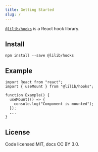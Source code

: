 ```yaml
---
title: Getting Started
slug: /
---
```


[`@lilib/hooks`](https://www.npmjs.com/package/@lilib/hooks) is a React hook library.

## Install

```shell
npm install --save @lilib/hooks
```

## Example

```tsx
import React from "react";
import { useMount } from "@lilib/hooks";

function Example() {
  useMount(() => {
    console.log("Component is mounted");
  });
  ...
}
```

## License

Code licensed MIT, docs CC BY 3.0.
